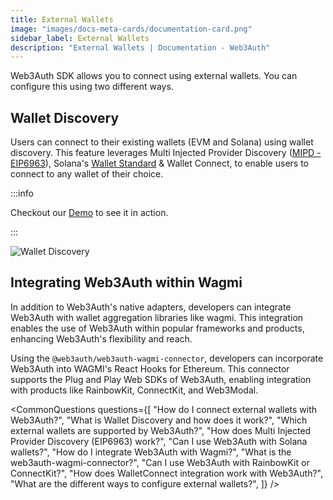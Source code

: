 ```yaml
---
title: External Wallets
image: "images/docs-meta-cards/documentation-card.png"
sidebar_label: External Wallets
description: "External Wallets | Documentation - Web3Auth"
---
```



Web3Auth SDK allows you to connect using external wallets. You can configure this using two
different ways.

## Wallet Discovery

Users can connect to their existing wallets (EVM and Solana) using wallet discovery. This feature
leverages Multi Injected Provider Discovery
([MIPD - EIP6963](https://eips.ethereum.org/EIPS/eip-6963)), Solana's
[Wallet Standard](https://github.com/wallet-standard/wallet-standard/blob/master/extensions/solana.md)
& Wallet Connect, to enable users to connect to any wallet of their choice.

:::info

Checkout our [Demo](https://demo.web3auth.io) to see it in action.

:::

![Wallet Discovery](/images/external-wallets/wallet-discovery.png)

## Integrating Web3Auth within Wagmi

In addition to Web3Auth's native adapters, developers can integrate Web3Auth with wallet aggregation
libraries like wagmi. This integration enables the use of Web3Auth within popular frameworks and
products, enhancing Web3Auth's flexibility and reach.

Using the `@web3auth/web3auth-wagmi-connector`, developers can incorporate Web3Auth into WAGMI's
React Hooks for Ethereum. This connector supports the Plug and Play Web SDKs of Web3Auth, enabling
integration with products like RainbowKit, ConnectKit, and Web3Modal.

<CommonQuestions
  questions={[
    "How do I connect external wallets with Web3Auth?",
    "What is Wallet Discovery and how does it work?",
    "Which external wallets are supported by Web3Auth?",
    "How does Multi Injected Provider Discovery (EIP6963) work?",
    "Can I use Web3Auth with Solana wallets?",
    "How do I integrate Web3Auth with Wagmi?",
    "What is the web3auth-wagmi-connector?",
    "Can I use Web3Auth with RainbowKit or ConnectKit?",
    "How does WalletConnect integration work with Web3Auth?",
    "What are the different ways to configure external wallets?",
  ]}
/>
